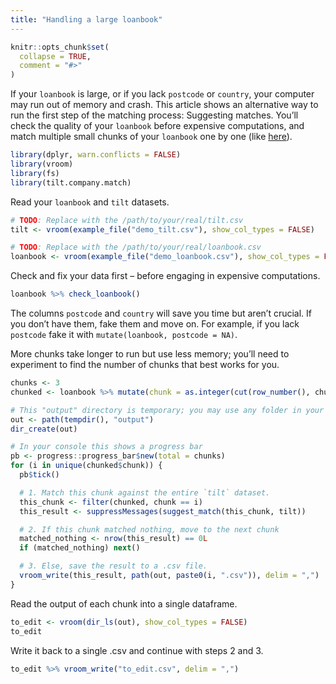 ```yaml
---
title: "Handling a large loanbook"
---
```


```r
knitr::opts_chunk$set(
  collapse = TRUE,
  comment = "#>"
)
```

If your `loanbook` is large, or if you lack `postcode` or `country`, your
computer may run out of memory and crash. This article shows an alternative way
to run the first step of the matching process: Suggesting matches. You'll check
the quality of your `loanbook` before expensive computations, and match multiple
small chunks of your `loanbook` one by one (like
[here](https://rmi-pacta.github.io/r2dii.match/articles/chunk-your-data.html)).

```r
library(dplyr, warn.conflicts = FALSE)
library(vroom)
library(fs)
library(tilt.company.match)
```

Read your `loanbook` and `tilt` datasets.

```r
# TODO: Replace with the /path/to/your/real/tilt.csv
tilt <- vroom(example_file("demo_tilt.csv"), show_col_types = FALSE)

# TODO: Replace with the /path/to/your/real/loanbook.csv
loanbook <- vroom(example_file("demo_loanbook.csv"), show_col_types = FALSE)
```

Check and fix your data first -- before engaging in expensive computations.

```r
loanbook %>% check_loanbook()
```

The columns `postcode` and `country` will save you time but aren't crucial. If
you don't have them, fake them and move on. For example, if you lack `postcode`
fake it with `mutate(loanbook, postcode = NA)`.

More chunks take longer to run but use less memory; you'll need to experiment to
find the number of chunks that best works for you.

```r
chunks <- 3
chunked <- loanbook %>% mutate(chunk = as.integer(cut(row_number(), chunks)))

# This "output" directory is temporary; you may use any folder in your computer
out <- path(tempdir(), "output")
dir_create(out)

# In your console this shows a progress bar
pb <- progress::progress_bar$new(total = chunks)
for (i in unique(chunked$chunk)) {
  pb$tick()

  # 1. Match this chunk against the entire `tilt` dataset.
  this_chunk <- filter(chunked, chunk == i)
  this_result <- suppressMessages(suggest_match(this_chunk, tilt))

  # 2. If this chunk matched nothing, move to the next chunk
  matched_nothing <- nrow(this_result) == 0L
  if (matched_nothing) next()

  # 3. Else, save the result to a .csv file.
  vroom_write(this_result, path(out, paste0(i, ".csv")), delim = ",")
}
```

Read the output of each chunk into a single dataframe.

```r
to_edit <- vroom(dir_ls(out), show_col_types = FALSE)
to_edit
```

Write it back to a single .csv and continue with steps 2 and 3.

```r
to_edit %>% vroom_write("to_edit.csv", delim = ",")
```



